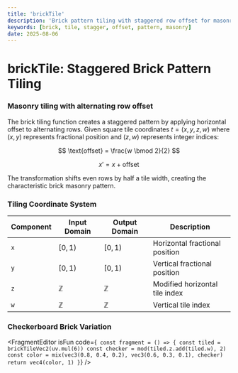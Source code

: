 ```yaml
---
title: 'brickTile'
description: 'Brick pattern tiling with staggered row offset for masonry layouts'
keywords: [brick, tile, stagger, offset, pattern, masonry]
date: 2025-08-06
---
```



# brickTile: Staggered Brick Pattern Tiling

### Masonry tiling with alternating row offset

The brick tiling function creates a staggered pattern by applying horizontal offset to alternating rows. Given square tile coordinates $t = (x, y, z, w)$ where $(x,y)$ represents fractional position and $(z,w)$ represents integer indices:

$$
\text{offset} = \frac{w \bmod 2}{2}
$$

$$
x' = x + \text{offset}
$$

The transformation shifts even rows by half a tile width, creating the characteristic brick masonry pattern.

### Tiling Coordinate System

| Component | Input Domain | Output Domain | Description                    |
| --------- | ------------ | ------------- | ------------------------------ |
| `x`       | $[0,1)$      | $[0,1)$       | Horizontal fractional position |
| `y`       | $[0,1)$      | $[0,1)$       | Vertical fractional position   |
| `z`       | $\mathbb{Z}$ | $\mathbb{Z}$  | Modified horizontal tile index |
| `w`       | $\mathbb{Z}$ | $\mathbb{Z}$  | Vertical tile index            |

### Checkerboard Brick Variation

<FragmentEditor
        isFun
        code={`
const fragment = () => {
        const tiled = brickTileVec2(uv.mul(6))
        const checker = mod(tiled.z.add(tiled.w), 2)
        const color = mix(vec3(0.8, 0.4, 0.2), vec3(0.6, 0.3, 0.1), checker)
        return vec4(color, 1)
}`}
/>
